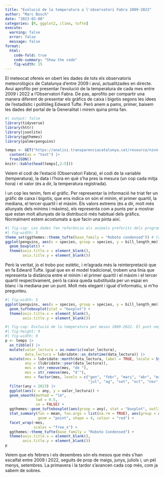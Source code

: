 ```yaml
---
title: "Evolució de la temperatura a l'observatori Fabra 2009-2023"
author: "Marc Bosch"
date: "2023-02-08"
categories: [R, ggplot2, clima, tufte]
execute:
  warning: false
  error: false
  message: false
format:
  html: 
    code-fold: true
    code-summary: "Show the code"
    fig-width: 15
---
```


El meteocat ofereix en obert les dades de tots els observatoris meteorològics de Catalunya d'entre 2009 i avui, actualitzades en directe. Avui aprofito per presentar l'evolució de la temperatura de cada mes entre 2009 i 2022 a l'Observatori Fabra. De pas, aprofito per compartir una manera diferent de presentar els gràfics de caixa i bigotis segons les idees de l'estadístic i politòleg Edward Tufte. Però anem a pams, primer, baixem les dades del portal de la Generalitat i mirem quina pinta fan.

```r
#| output: false
library(tidyverse)
library(httr)
library(jsonlite)
library(ggthemes)
library(palmerpenguins)
```



```r

temps <- GET("https://analisi.transparenciacatalunya.cat/resource/nzvn-apee.json?codi_variable=32&codi_estacio=D5&$limit=1000000") |> 
  content(as = "text") |> 
  fromJSON()
knitr::kable(head(temps[,2:5]))
```

Veiem el codi de l'estació (Observatori Fabra), el codi de la variable (temperatura), la data i l'hora en què s'ha pres la mesura (un cop cada mitja hora) i el valor (és a dir, la temperatura registrada).


I un cop les tenim, fem el gràfic. Per representar la informació he triat fer un gràfic de caixa i bigotis, que ens indica on són el mínim, el primer quartil, la mediana, el tercer quartil i el màxim. Els valors extrems (és a dir, molt més allunyats dels mínims i màxims), els representa com a punts per a mostrar que estan molt allunyats de la distribució més habitual dels gràfics. Normalment estem acostumats a que facin una pinta així.

```r
#| fig-cap: Les dades fan referència als animals preferits dels programadors d'R, els pingüins.
#| fig-width: 5
theme_set(ggthemes::theme_tufte(base_family = "Roboto condensed")) # triem el tema del gràfic
ggplot(penguins, aes(x = species, group = species, y = bill_length_mm)) + 
  geom_boxplot() + 
  theme(axis.title.x = element_blank(),
        axis.title.y = element_blank())
```

Però la veritat, jo el trobo poc estètic, i m'agrada més la reinterpretació que en fa Edward Tufte. Igual que en el model tradicional, trobem una línia que representa la distància entre el mínim i el primer quartil i el màxim i el tercer quartil respectivament, però la caixa queda substituida per un espai en blanc i la mediana per un punt. Molt més elegant i igual d'informatiu, si m'ho pregunteu.

```r
#| fig-width: 5
ggplot(penguins, aes(x = species, group = species, y = bill_length_mm)) + 
  geom_tufteboxplot(stat = "boxplot") + 
  theme(axis.title.x = element_blank(),
        axis.title.y = element_blank())
```

```r
#| fig-cap: Evolució de la temperatura per mesos 2009-2022. El punt negre indica la mediana, la x vermella la mitjana, i la línia blava la tendència entre 2009 i 2022.
#| fig-height: 9
#| fig-width: 9
p <- temps |> 
  as_tibble() |> 
  mutate(valor_lectura = as.numeric(valor_lectura),
         data_lectura = lubridate::as_datetime(data_lectura)) |> 
  mutate(mes = lubridate::month(data_lectura, label = TRUE, locale = Sys.getlocale("LC_TIME")),
         any = (lubridate::year(data_lectura)),
         mes = str_remove(mes, "de "),
         mes = str_remove(mes, "d’"),
         mes = factor(mes, levels = c("gen", "febr", "març", "abr", "maig", "juny",
                                      "jul", "ag", "set", "oct", "nov", "des"))) |> 
  filter(any < 2023) |> 
  ggplot(aes(x = any, y = valor_lectura)) +
  geom_smooth(method = "lm",
              lwd = 0.5,
              se = FALSE) + 
  ggthemes::geom_tufteboxplot(aes(group = any), stat = "boxplot", outlier.size = 0.25) + 
  stat_summary(fun = mean, fun.args = list(na.rm = TRUE), aes(group = any), 
               geom = "point", shape = 4, colour = "red") + 
  facet_wrap(~mes,
             scales = "free_x") + 
  ggthemes::theme_tufte(base_family = "Roboto Condensed") + 
  theme(axis.title.x = element_blank(),
        axis.title.y = element_blank())
p
```

Veiem que els febrers i els desembres són els mesos que més s'han escalfat entre 2009 i 2022, seguits de prop de maigs, junys, juliols i, un pèl menys, setembres. La primavera i la tardor s'avancen cada cop més, com ja sabem de sobres.